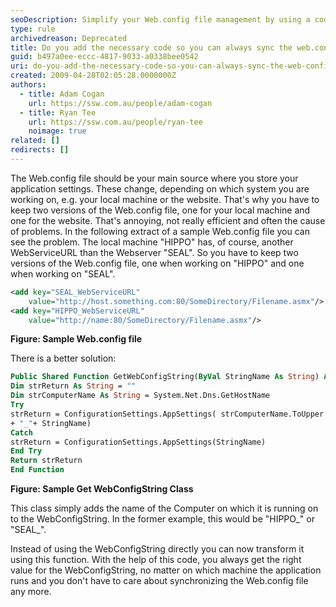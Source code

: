 ```yaml
---
seoDescription: Simplify your Web.config file management by using a code snippet that dynamically retrieves settings based on the computer name, eliminating the need for multiple configurations and promoting efficient development.
type: rule
archivedreason: Deprecated
title: Do you add the necessary code so you can always sync the web.config file?
guid: b497a0ee-eccc-4817-9033-a0338bee0542
uri: do-you-add-the-necessary-code-so-you-can-always-sync-the-web-config-file
created: 2009-04-28T02:05:28.0000000Z
authors:
  - title: Adam Cogan
    url: https://ssw.com.au/people/adam-cogan
  - title: Ryan Tee
    url: https://ssw.com.au/people/ryan-tee
    noimage: true
related: []
redirects: []
---
```


The Web.config file should be your main source where you store your application settings. These change, depending on which system you are working on, e.g. your local machine or the website. That's why you have to keep two versions of the Web.config file, one for your local machine and one for the website.
That's annoying, not really efficient and often the cause of problems.
In the following extract of a sample Web.config file you can see the problem. The local machine "HIPPO" has, of course, another WebServiceURL than the Webserver "SEAL". So you have to keep two versions of the Web.config file, one when working on "HIPPO" and one when working on "SEAL".

```xml
<add key="SEAL_WebServiceURL"
    value="http://host.something.com:80/SomeDirectory/Filename.asmx"/>
<add key="HIPPO_WebServiceURL"
    value="http://name:80/SomeDirectory/Filename.asmx"/>
```

**Figure: Sample Web.config file**

There is a better solution:

```vb
Public Shared Function GetWebConfigString(ByVal StringName As String) As String
Dim strReturn As String = ""
Dim strComputerName As String = System.Net.Dns.GetHostName
Try
strReturn = ConfigurationSettings.AppSettings( strComputerName.ToUpper _
+ "_"+ StringName)
Catch
strReturn = ConfigurationSettings.AppSettings(StringName)
End Try
Return strReturn
End Function
```

**Figure: Sample Get WebConfigString Class**

This class simply adds the name of the Computer on which it is running on to the WebConfigString. In the former example, this would be "HIPPO\_" or "SEAL\_".

Instead of using the WebConfigString directly you can now transform it using this function. With the help of this code, you always get the right value for the WebConfigString, no matter on which machine the application runs and you don't have to care about synchronizing the Web.config file any more.
